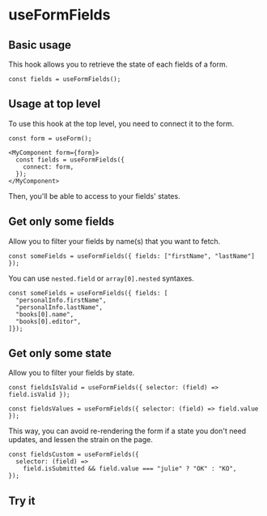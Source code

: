 
# useFormFields

## Basic usage

This hook allows you to retrieve the state of each fields of a form.

```tsx
const fields = useFormFields();
```

## Usage at top level

To use this hook at the top level, you need to connect it to the form.

```tsx
const form = useForm();

<MyComponent form={form}>
  const fields = useFormFields({
    connect: form,
  });
</MyComponent>
```

Then, you'll be able to access to your fields' states.

## Get only some fields

Allow you to filter your fields by name(s) that you want to fetch.

```tsx
const someFields = useFormFields({ fields: ["firstName", "lastName"] });
```

You can use `nested.field` or `array[0].nested` syntaxes.

```tsx
const someFields = useFormFields({ fields: [
  "personalInfo.firstName",
  "personalInfo.lastName",
  "books[0].name",
  "books[0].editor",
]});
```

## Get only some state

Allow you to filter your fields by state. 

```tsx
const fieldsIsValid = useFormFields({ selector: (field) => field.isValid });

const fieldsValues = useFormFields({ selector: (field) => field.value });
```

This way, you can avoid re-rendering the form if a state you don't need updates, and lessen the strain on the page.

```tsx
const fieldsCustom = useFormFields({
  selector: (field) =>
    field.isSubmitted && field.value === "julie" ? "OK" : "KO",
});
```
## Try it

<CodeEditor files={useFormFields} />
